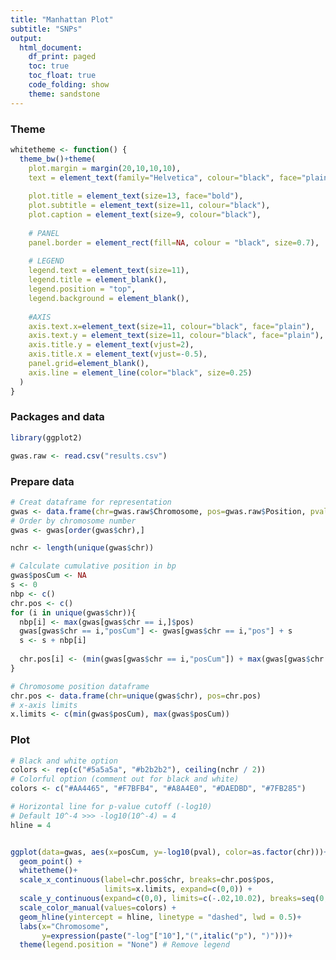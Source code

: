 ```yaml
---
title: "Manhattan Plot"
subtitle: "SNPs"
output:
  html_document:
    df_print: paged
    toc: true
    toc_float: true
    code_folding: show
    theme: sandstone
---
```





### Theme
```r
whitetheme <- function() {
  theme_bw()+theme(
    plot.margin = margin(20,10,10,10),
    text = element_text(family="Helvetica", colour="black", face="plain"),
    
    plot.title = element_text(size=13, face="bold"),
    plot.subtitle = element_text(size=11, colour="black"),
    plot.caption = element_text(size=9, colour="black"),
    
    # PANEL
    panel.border = element_rect(fill=NA, colour = "black", size=0.7),
    
    # LEGEND
    legend.text = element_text(size=11),
    legend.title = element_blank(),
    legend.position = "top",
    legend.background = element_blank(),
    
    #AXIS
    axis.text.x=element_text(size=11, colour="black", face="plain"),
    axis.text.y = element_text(size=11, colour="black", face="plain"),
    axis.title.y = element_text(vjust=2),
    axis.title.x = element_text(vjust=-0.5),
    panel.grid=element_blank(),
    axis.line = element_line(color="black", size=0.25)
  )
}


```


### Packages and data
```r
library(ggplot2)

gwas.raw <- read.csv("results.csv")
```


### Prepare data
```r
# Creat dataframe for representation
gwas <- data.frame(chr=gwas.raw$Chromosome, pos=gwas.raw$Position, pval=gwas.raw$P.value)
# Order by chromosome number
gwas <- gwas[order(gwas$chr),]

nchr <- length(unique(gwas$chr))

# Calculate cumulative position in bp
gwas$posCum <- NA
s <- 0
nbp <- c()
chr.pos <- c()
for (i in unique(gwas$chr)){
  nbp[i] <- max(gwas[gwas$chr == i,]$pos)
  gwas[gwas$chr == i,"posCum"] <- gwas[gwas$chr == i,"pos"] + s
  s <- s + nbp[i]
  
  chr.pos[i] <- (min(gwas[gwas$chr == i,"posCum"]) + max(gwas[gwas$chr == i,"posCum"])) / 2
}

# Chromosome position dataframe
chr.pos <- data.frame(chr=unique(gwas$chr), pos=chr.pos)
# x-axis limits
x.limits <- c(min(gwas$posCum), max(gwas$posCum))
```


### Plot
```r
# Black and white option
colors <- rep(c("#5a5a5a", "#b2b2b2"), ceiling(nchr / 2))
# Colorful option (comment out for black and white)
colors <- c("#AA4465", "#F7BFB4", "#A8A4E0", "#DAEDBD", "#7FB285")

# Horizontal line for p-value cutoff (-log10)
# Default 10^-4 >>> -log10(10^-4) = 4
hline = 4


ggplot(data=gwas, aes(x=posCum, y=-log10(pval), color=as.factor(chr)))+
  geom_point() +
  whitetheme()+
  scale_x_continuous(label=chr.pos$chr, breaks=chr.pos$pos, 
                     limits=x.limits, expand=c(0,0)) +
  scale_y_continuous(expand=c(0,0), limits=c(-.02,10.02), breaks=seq(0,10,1)) + 
  scale_color_manual(values=colors) +
  geom_hline(yintercept = hline, linetype = "dashed", lwd = 0.5)+
  labs(x="Chromosome",
       y=expression(paste("-log"["10"],"(",italic("p"), ")")))+
  theme(legend.position = "None") # Remove legend
```
